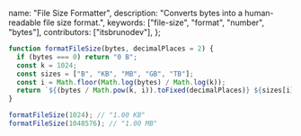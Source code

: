   name: "File Size Formatter",
  description: "Converts bytes into a human-readable file size format.",
  keywords: ["file-size", "format", "number", "bytes"],
  contributors: ["itsbrunodev"],
};

```javascript
function formatFileSize(bytes, decimalPlaces = 2) {
  if (bytes === 0) return "0 B";
  const k = 1024;
  const sizes = ["B", "KB", "MB", "GB", "TB"];
  const i = Math.floor(Math.log(bytes) / Math.log(k));
  return `${(bytes / Math.pow(k, i)).toFixed(decimalPlaces)} ${sizes[i]}`;
}
```

```javascript
formatFileSize(1024); // "1.00 KB"
formatFileSize(1048576); // "1.00 MB"
```
